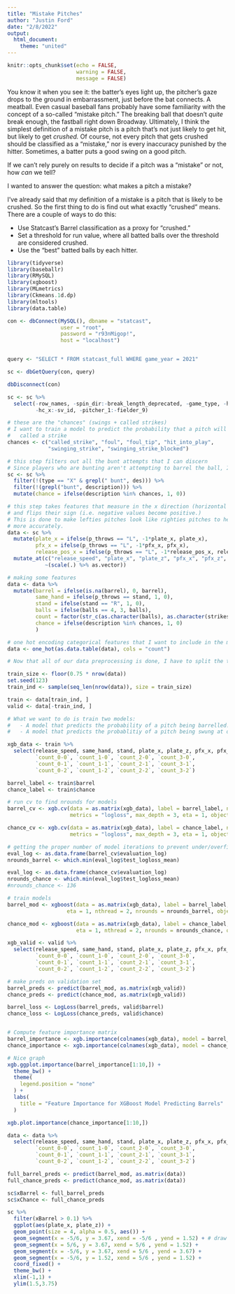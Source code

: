 ```yaml
---
title: "Mistake Pitches"
author: "Justin Ford"
date: "2/8/2022"
output: 
  html_document:
    theme: "united"
---
```


```r
knitr::opts_chunk$set(echo = FALSE,
                      warning = FALSE, 
                      message = FALSE)
```

You know it when you see it: the batter's eyes light up, the pitcher's gaze drops to the ground in embarrassment, just before the bat connects. A meatball. Even casual baseball fans probably have some familiarity with the concept of a so-called "mistake pitch." The breaking ball that doesn't *quite* break enough, the fastball right down Broadway. Ultimately, I think the simplest definition of a mistake pitch is a pitch that's not just likely to get hit, but likely to get *crushed.* Of course, not every pitch that gets crushed should be classified as a "mistake," nor is every inaccuracy punished by the hitter. Sometimes, a batter puts a good swing on a good pitch. 

If we can't rely purely on results to decide if a pitch was a "mistake" or not, how *can* we tell?



I wanted to answer the question: what makes a pitch a mistake?

I've already said that my definition of a mistake is a pitch that is likely to be crushed. So the first thing to do is find out what exactly "crushed" means. There are a couple of ways to do this: 

*   Use Statcast's Barrel classification as a proxy for "crushed."
*   Set a threshold for run value, where all batted balls over the threshold are considered crushed.
*   Use the "best" batted balls by each hitter.


```r
library(tidyverse)
library(baseballr)
library(RMySQL)
library(xgboost)
library(MLmetrics)
library(Ckmeans.1d.dp)
library(mltools)
library(data.table)
```


```r
con <- dbConnect(MySQL(), dbname = "statcast", 
                 user = "root", 
                 password = "r93nMigop!", 
                 host = "localhost")


query <- "SELECT * FROM statcast_full WHERE game_year = 2021"

sc <- dbGetQuery(con, query)

dbDisconnect(con)
```

```r

sc <- sc %>%
  select(-row_names, -spin_dir:-break_length_deprecated, -game_type, -hit_location, -game_year, -on_3b:-on_1b,
         -hc_x:-sv_id, -pitcher_1:-fielder_9)

# these are the "chances" (swings + called strikes)
# I want to train a model to predict the probability that a pitch will be swung at or
#   called a strike
chances <- c("called_strike", "foul", "foul_tip", "hit_into_play", 
             "swinging_strike", "swinging_strike_blocked")

# this step filters out all the bunt attempts that I can discern
# Since players who are bunting aren't attempting to barrel the ball, I throw these pitches out.
sc <- sc %>%
  filter(!(type == "X" & grepl(" bunt", des))) %>%
  filter(!(grepl("bunt", description))) %>%
  mutate(chance = ifelse(description %in% chances, 1, 0))

# this step takes features that measure in the x direction (horizontal movement/location)
# and flips their sign (i.e. negative values become positive.)
# This is done to make lefties pitches look like righties pitches to help the model train
# more accurately.
data <- sc %>%
  mutate(plate_x = ifelse(p_throws == "L", -1*plate_x, plate_x),
         pfx_x = ifelse(p_throws == "L", -1*pfx_x, pfx_x),
         release_pos_x = ifelse(p_throws == "L", -1*release_pos_x, release_pos_x)) %>%
  mutate_at(c("release_speed", "plate_x", "plate_z", "pfx_x", "pfx_z", "release_pos_x", "release_pos_z"),
            ~(scale(.) %>% as.vector))

# making some features
data <- data %>%
  mutate(barrel = ifelse(is.na(barrel), 0, barrel),
         same_hand = ifelse(p_throws == stand, 1, 0),
         stand = ifelse(stand == "R", 1, 0),
         balls = ifelse(balls == 4, 3, balls),
         count = factor(str_c(as.character(balls), as.character(strikes), sep = "-")),
         chance = ifelse(description %in% chances, 1, 0)
         )

# one hot encoding categorical features that I want to include in the model
data <- one_hot(as.data.table(data), cols = "count")

```


```r
# Now that all of our data preprocessing is done, I have to split the train and test set.

train_size <- floor(0.75 * nrow(data))
set.seed(123)
train_ind <- sample(seq_len(nrow(data)), size = train_size)

train <- data[train_ind, ]
valid <- data[-train_ind, ]

# What we want to do is train two models:
#   - A model that predicts the probability of a pitch being barrelled.
#   - A model that predicts the probablitiy of a pitch being swung at or called for a strike.

xgb_data <- train %>%
  select(release_speed, same_hand, stand, plate_x, plate_z, pfx_x, pfx_z, release_pos_x, release_pos_z, 
         `count_0-0`, `count_1-0`, `count_2-0`, `count_3-0`, 
         `count_0-1`, `count_1-1`, `count_2-1`, `count_3-1`,
         `count_0-2`, `count_1-2`, `count_2-2`, `count_3-2`)

barrel_label <- train$barrel
chance_label <- train$chance

# run cv to find nrounds for models
barrel_cv <- xgb.cv(data = as.matrix(xgb_data), label = barrel_label, nrounds = 50, nthread = 2, nfold = 5,
                    metrics = "logloss", max_depth = 3, eta = 1, objective = "binary:logistic")

chance_cv <- xgb.cv(data = as.matrix(xgb_data), label = chance_label, nrounds = 175, nthread = 2, nfold = 5,
                    metrics = "logloss", max_depth = 3, eta = 1, objective = "binary:logistic")

# getting the proper number of model iterations to prevent under/overfitting
eval_log <- as.data.frame(barrel_cv$evaluation_log)
nrounds_barrel <- which.min(eval_log$test_logloss_mean)

eval_log <- as.data.frame(chance_cv$evaluation_log)
nrounds_chance <- which.min(eval_log$test_logloss_mean)
#nrounds_chance <- 136

# train models
barrel_mod <- xgboost(data = as.matrix(xgb_data), label = barrel_label, max.depth = 3, 
                   eta = 1, nthread = 2, nrounds = nrounds_barrel, objective = "binary:logistic")

chance_mod <- xgboost(data = as.matrix(xgb_data), label = chance_label, max.depth = 3,
                      eta = 1, nthread = 2, nrounds = nrounds_chance, objective = "binary:logistic")

xgb_valid <- valid %>%
  select(release_speed, same_hand, stand, plate_x, plate_z, pfx_x, pfx_z, release_pos_x, release_pos_z,
         `count_0-0`, `count_1-0`, `count_2-0`, `count_3-0`, 
         `count_0-1`, `count_1-1`, `count_2-1`, `count_3-1`,
         `count_0-2`, `count_1-2`, `count_2-2`, `count_3-2`)

# make preds on validation set
barrel_preds <- predict(barrel_mod, as.matrix(xgb_valid))
chance_preds <- predict(chance_mod, as.matrix(xgb_valid))

barrel_loss <- LogLoss(barrel_preds, valid$barrel)
chance_loss <- LogLoss(chance_preds, valid$chance)


# Compute feature importance matrix
barrel_importance <- xgb.importance(colnames(xgb_data), model = barrel_mod)
chance_importance <- xgb.importance(colnames(xgb_data), model = chance_mod)

```

```r

# Nice graph
xgb.ggplot.importance(barrel_importance[1:10,]) +
  theme_bw() +
  theme(
    legend.position = "none"
  ) +
  labs(
    title = "Feature Importance for XGBoost Model Predicting Barrels"
  )


```

```r

xgb.plot.importance(chance_importance[1:10,])

data <- data %>%
  select(release_speed, same_hand, stand, plate_x, plate_z, pfx_x, pfx_z, release_pos_x, release_pos_z,
         `count_0-0`, `count_1-0`, `count_2-0`, `count_3-0`, 
         `count_0-1`, `count_1-1`, `count_2-1`, `count_3-1`,
         `count_0-2`, `count_1-2`, `count_2-2`, `count_3-2`)

full_barrel_preds <- predict(barrel_mod, as.matrix(data))
full_chance_preds <- predict(chance_mod, as.matrix(data))

sc$xBarrel <- full_barrel_preds
sc$xChance <- full_chance_preds

```


```r

sc %>%
  filter(xBarrel > 0.1) %>%
  ggplot(aes(plate_x, plate_z)) +
  geom_point(size = 4, alpha = 0.5, aes()) +
  geom_segment(x = -5/6, y = 3.67, xend = -5/6 , yend = 1.52) + # draw strikezone
  geom_segment(x = 5/6, y = 3.67, xend = 5/6 , yend = 1.52) +
  geom_segment(x = -5/6, y = 3.67, xend = 5/6 , yend = 3.67) +
  geom_segment(x = -5/6, y = 1.52, xend = 5/6 , yend = 1.52) +
  coord_fixed() +
  theme_bw() +
  xlim(-1,1) +
  ylim(1.5,3.75)


```


```r

```

